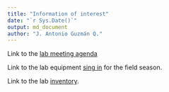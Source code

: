 ```yaml
---
title: "Information of interest"
date: "`r Sys.Date()`"
output: md_document
author: "J. Antonio Guzmán Q."
---
```


Link to the [lab meeting agenda](https://docs.google.com/spreadsheets/d/1WuqFlCpN2IROdJILOClJfxq4bRdT6joItHC74YO3Ljc/edit?usp=sharing)

Link to the lab equipment [sing in]() for the field season.

Link to the lab [inventory]().
